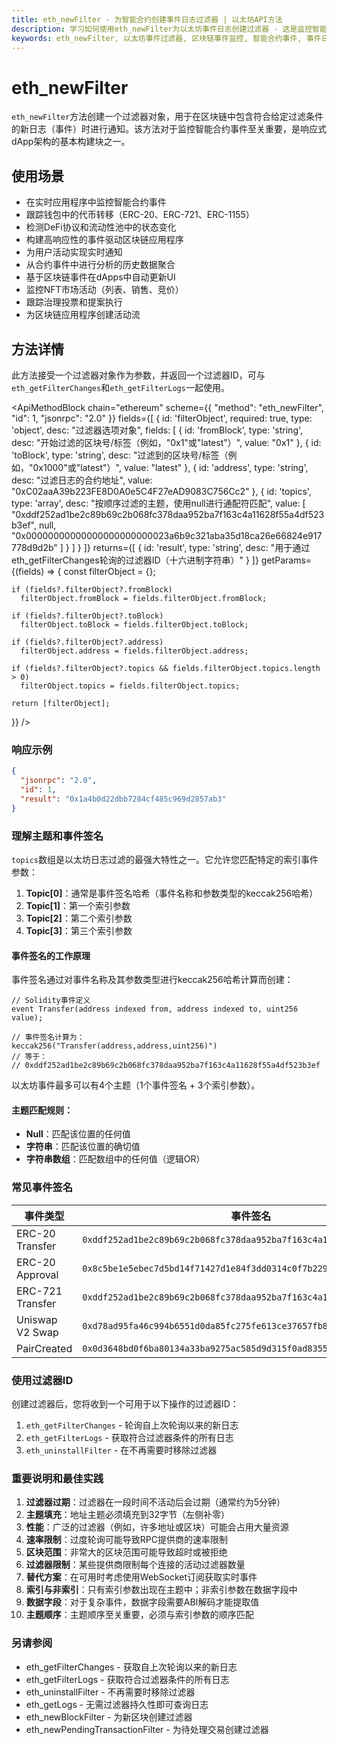 ```yaml
---
title: eth_newFilter - 为智能合约创建事件日志过滤器 | 以太坊API方法
description: 学习如何使用eth_newFilter为以太坊事件日志创建过滤器 - 这是监控智能合约事件、跟踪代币转移和构建实时区块链应用程序的关键。
keywords: eth_newFilter, 以太坊事件过滤器, 区块链事件监控, 智能合约事件, 事件日志过滤器, 以太坊日志, 过滤器创建, dApp开发, 索引参数, 事件跟踪, 区块链通知, web3事件, ERC20事件, 交易事件, 区块链数据索引, 代币转移事件, 合约状态变更, 以太坊事件监听器
---
```


# eth_newFilter

`eth_newFilter`方法创建一个过滤器对象，用于在区块链中包含符合给定过滤条件的新日志（事件）时进行通知。该方法对于监控智能合约事件至关重要，是响应式dApp架构的基本构建块之一。

## 使用场景

- 在实时应用程序中监控智能合约事件
- 跟踪钱包中的代币转移（ERC-20、ERC-721、ERC-1155）
- 检测DeFi协议和流动性池中的状态变化
- 构建高响应性的事件驱动区块链应用程序
- 为用户活动实现实时通知
- 从合约事件中进行分析的历史数据聚合
- 基于区块链事件在dApps中自动更新UI
- 监控NFT市场活动（列表、销售、竞价）
- 跟踪治理投票和提案执行
- 为区块链应用程序创建活动流

## 方法详情

此方法接受一个过滤器对象作为参数，并返回一个过滤器ID，可与`eth_getFilterChanges`和`eth_getFilterLogs`一起使用。

<ApiMethodBlock
  chain="ethereum"
  scheme={{
    "method": "eth_newFilter",
    "id": 1,
    "jsonrpc": "2.0"
  }}
  fields={[
    {
      id: 'filterObject',
      required: true,
      type: 'object',
      desc: "过滤器选项对象",
      fields: [
        {
          id: 'fromBlock',
          type: 'string',
          desc: "开始过滤的区块号/标签（例如，\"0x1\"或\"latest\"）",
          value: "0x1"
        },
        {
          id: 'toBlock',
          type: 'string',
          desc: "过滤到的区块号/标签（例如，\"0x1000\"或\"latest\"）",
          value: "latest"
        },
        {
          id: 'address',
          type: 'string',
          desc: "过滤日志的合约地址",
          value: "0xC02aaA39b223FE8D0A0e5C4F27eAD9083C756Cc2"
        },
        {
          id: 'topics',
          type: 'array',
          desc: "按顺序过滤的主题，使用null进行通配符匹配",
          value: [
            "0xddf252ad1be2c89b69c2b068fc378daa952ba7f163c4a11628f55a4df523b3ef",
            null,
            "0x00000000000000000000000023a6b9c321aba35d18ca26e66824e917778d9d2b"
          ]
        }
      ]
    }
  ]}
  returns={[
    {
      id: 'result',
      type: 'string',
      desc: "用于通过eth_getFilterChanges轮询的过滤器ID（十六进制字符串）"
    }
  ]}
  getParams={(fields) => {
    const filterObject = {};

    if (fields?.filterObject?.fromBlock)
      filterObject.fromBlock = fields.filterObject.fromBlock;

    if (fields?.filterObject?.toBlock)
      filterObject.toBlock = fields.filterObject.toBlock;

    if (fields?.filterObject?.address)
      filterObject.address = fields.filterObject.address;

    if (fields?.filterObject?.topics && fields.filterObject.topics.length > 0)
      filterObject.topics = fields.filterObject.topics;

    return [filterObject];
  }}
/>

### 响应示例

```json
{
  "jsonrpc": "2.0",
  "id": 1,
  "result": "0x1a4b0d22dbb7284cf485c969d2857ab3"
}
```

### 理解主题和事件签名

`topics`数组是以太坊日志过滤的最强大特性之一。它允许您匹配特定的索引事件参数：

1. **Topic[0]**：通常是事件签名哈希（事件名称和参数类型的keccak256哈希）
2. **Topic[1]**：第一个索引参数
3. **Topic[2]**：第二个索引参数
4. **Topic[3]**：第三个索引参数

#### 事件签名的工作原理

事件签名通过对事件名称及其参数类型进行keccak256哈希计算而创建：

```solidity
// Solidity事件定义
event Transfer(address indexed from, address indexed to, uint256 value);

// 事件签名计算为：
keccak256("Transfer(address,address,uint256)")
// 等于：
// 0xddf252ad1be2c89b69c2b068fc378daa952ba7f163c4a11628f55a4df523b3ef
```

以太坊事件最多可以有4个主题（1个事件签名 + 3个索引参数）。

#### 主题匹配规则：

- **Null**：匹配该位置的任何值
- **字符串**：匹配该位置的确切值
- **字符串数组**：匹配数组中的任何值（逻辑OR）

### 常见事件签名

| 事件类型 | 事件签名 | 事件格式 |
|------------|-----------------|--------------|
| ERC-20 Transfer | `0xddf252ad1be2c89b69c2b068fc378daa952ba7f163c4a11628f55a4df523b3ef` | `Transfer(address,address,uint256)` |
| ERC-20 Approval | `0x8c5be1e5ebec7d5bd14f71427d1e84f3dd0314c0f7b2291e5b200ac8c7c3b925` | `Approval(address,address,uint256)` |
| ERC-721 Transfer | `0xddf252ad1be2c89b69c2b068fc378daa952ba7f163c4a11628f55a4df523b3ef` | `Transfer(address,address,uint256)` |
| Uniswap V2 Swap | `0xd78ad95fa46c994b6551d0da85fc275fe613ce37657fb8d5e3d130840159d822` | `Swap(address,uint256,uint256,uint256,uint256,address)` |
| PairCreated | `0x0d3648bd0f6ba80134a33ba9275ac585d9d315f0ad8355cddefde31afa28d0e9` | `PairCreated(address,address,address,uint256)` |

### 使用过滤器ID

创建过滤器后，您将收到一个可用于以下操作的过滤器ID：

1. `eth_getFilterChanges` - 轮询自上次轮询以来的新日志
2. `eth_getFilterLogs` - 获取符合过滤器条件的所有日志
3. `eth_uninstallFilter` - 在不再需要时移除过滤器

### 重要说明和最佳实践

1. **过滤器过期**：过滤器在一段时间不活动后会过期（通常约为5分钟）
2. **主题填充**：地址主题必须填充到32字节（左侧补零）
3. **性能**：广泛的过滤器（例如，许多地址或区块）可能会占用大量资源
4. **速率限制**：过度轮询可能导致RPC提供商的速率限制
5. **区块范围**：非常大的区块范围可能导致超时或被拒绝
6. **过滤器限制**：某些提供商限制每个连接的活动过滤器数量
7. **替代方案**：在可用时考虑使用WebSocket订阅获取实时事件
8. **索引与非索引**：只有索引参数出现在主题中；非索引参数在数据字段中
9. **数据字段**：对于复杂事件，数据字段需要ABI解码才能提取值
10. **主题顺序**：主题顺序至关重要，必须与索引参数的顺序匹配

### 另请参阅

- <Link to="/docs/ethereum/core-methods/eth_getFilterChanges" title="轮询自上次检查以来的新事件">eth_getFilterChanges</Link> - 获取自上次轮询以来的新日志
- <Link to="/docs/ethereum/core-methods/eth_getFilterLogs" title="获取过滤器的所有日志">eth_getFilterLogs</Link> - 获取符合过滤器条件的所有日志
- <Link to="/docs/ethereum/core-methods/eth_uninstallFilter" title="移除活动过滤器">eth_uninstallFilter</Link> - 不再需要时移除过滤器
- <Link to="/docs/ethereum/core-methods/eth_getLogs" title="无需创建过滤器即可查询历史日志">eth_getLogs</Link> - 无需过滤器持久性即可查询日志
- <Link to="/docs/ethereum/core-methods/eth_newBlockFilter" title="为新区块创建过滤器">eth_newBlockFilter</Link> - 为新区块创建过滤器
- <Link to="/docs/ethereum/core-methods/eth_newPendingTransactionFilter" title="为待处理交易创建过滤器">eth_newPendingTransactionFilter</Link> - 为待处理交易创建过滤器
